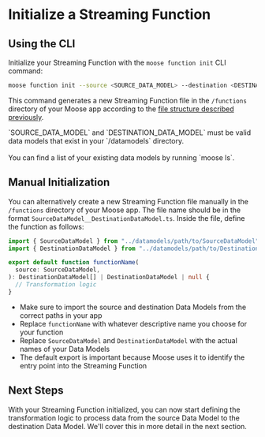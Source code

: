 
# Initialize a Streaming Function

## Using the CLI

Initialize your Streaming Function with the `moose function init` CLI command:

```bash filename="Terminal" copy
moose function init --source <SOURCE_DATA_MODEL> --destination <DESTINATION_DATA_MODEL>
```

This command generates a new Streaming Function file in the `/functions` directory of your Moose app according to the [file structure described previously](../process-data).

<Callout type="warning" title="Make Sure the Data Models Exist">
  `SOURCE_DATA_MODEL` and `DESTINATION_DATA_MODEL` must be valid data models
  that exist in your `/datamodels` directory. <br />
  <br /> You can find a list of your existing data models by running `moose ls`.
</Callout>

## Manual Initialization

You can alternatively create a new Streaming Function file manually in the `/functions` directory of your Moose app. The file name should be in the format `SourceDataModel__DestinationDataModel.ts`.
Inside the file, define the function as follows:

```ts filename="/functions/SourceDataModel__DestinationDataModel.ts" copy
import { SourceDataModel } from "../datamodels/path/to/SourceDataModel";
import { DestinationDataModel } from "../datamodels/path/to/DestinationDataModel";

export default function functionName(
  source: SourceDataModel,
): DestinationDataModel[] | DestinationDataModel | null {
  // Transformation logic
}
```

<Callout type="info" title="Hints">

- Make sure to import the source and destination Data Models from the
  correct paths in your app
- Replace `functionName` with whatever descriptive
  name you choose for your function
- Replace `SourceDataModel` and `DestinationDataModel` with the actual names of your Data Models
- The default export is important because Moose uses it to identify the entry point into the
  Streaming Function
  </Callout>

## Next Steps

With your Streaming Function initialized, you can now start defining the transformation logic to process data from the source Data Model to the destination Data Model. We'll cover this in more detail in the next section.
